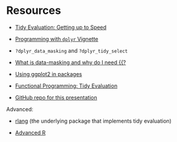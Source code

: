 # Resources

* [Tidy Evaluation: Getting up to Speed](https://tidyeval.tidyverse.org/sec-up-to-speed.html)

* [Programming with `dplyr` Vignette](https://dplyr.tidyverse.org/articles/programming.html)

* `?dplyr_data_masking` and `?dplyr_tidy_select`

* [What is data-masking and why do I need {{?](https://rlang.r-lib.org/reference/topic-data-mask.html)

* [Using ggplot2 in packages](https://ggplot2.tidyverse.org/articles/ggplot2-in-packages.html)

* [Functional Programming: Tidy Evaluation](https://dcl-prog.stanford.edu/tidy-eval-detailed.html)

* [GitHub repo for this presentation](https://github.com/MSKCC-Epi-Bio/Writing-Function-with-the-tidyverse)

Advanced:

* [rlang](https://rlang.r-lib.org/) (the underlying package that implements tidy evaluation)

* [Advanced R](https://adv-r.hadley.nz/)
